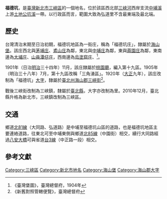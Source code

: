 {{About|新北三峽的福德坑|臺北[[木柵|木柵]]的福德坑（富德里）|坡內坑 (臺北市)}}
{{noteTA　
|1 = zh-cn:庄; zh-hk:庄; zh-tw:庄;
}}
'''福德坑'''，是[[臺灣|臺灣]][[新北市|新北市]][[三峽區|三峽區]]的一個地名，位於該區西北部[[三峽河|三峽河]]西岸支流[[中埔溪|中埔溪]]上游[[土地公坑溪|土地公坑溪]]一帶。以行政區而言，範圍大致為弘道里不含最東端及最北端。

==歷史==
台灣清治末期至日治初期，福德坑地區為一街庄，稱為「福德坑庄」，隸屬於[[海山堡|海山堡]]。該庄西北與[[茅埔_(新北市)|茅埔庄]]、[[鳶山_(大字)|鳶山庄]]為鄰，東北與[[中埔_(新北市)|中埔庄]]為鄰，東與[[麻園_(新北市)|蔴園庄]]為鄰，東南邊為[[大埔_(新北市)|大埔庄]]、[[山員潭仔庄|山員潭仔庄]]，西南邊為[[烏塗窟_(桃園市)|烏塗窟庄]]、<ref>《臺灣堡圖》，臺灣總督府，1904年</ref>。

1901年（日治[[明治|明治]]三十四年）11月，該庄隸屬於[[桃園廳|桃園廳]]，編入第十九區。1905年（明治三十八年）7月，第十九區改稱「三角湧區」。1920年（[[大正|大正]]九年），該庄改制為「福德坑」[[大字|大字]]，隸屬於[[臺北州|臺北州]][[海山郡|海山郡]][[三峽街|三峽街]]<ref>《新舊對照管轄便覽》，臺灣總督府</ref>。

戰後三峽街改制為三峽鎮，隸屬於[[臺北縣|臺北縣]]，大字亦改制為里。2010年12月，臺北縣升格為新北市，三峽鎮改制為三峽區。

==交通==
鄉道[[北81線|北81線]]（大同路、弘道路）是中埔至福德坑山區的道路，也是福德坑地區主要連絡道路，往東北可至中埔東側與鄉道[[北85線|北85線]]（中園街）相交，續行大同路經過[[八安大橋|八安大橋]]可與省道[[台3線|台3線]]（中正路一段）相交。

==參考文獻==
{{reflist}}

{{海山郡}}

[[Category:三峽區|Category:三峽區]]
[[Category:新北市地名|Category:新北市地名]]
[[Category:海山堡|Category:海山堡]]
[[Category:海山郡大字|Category:海山郡大字]]